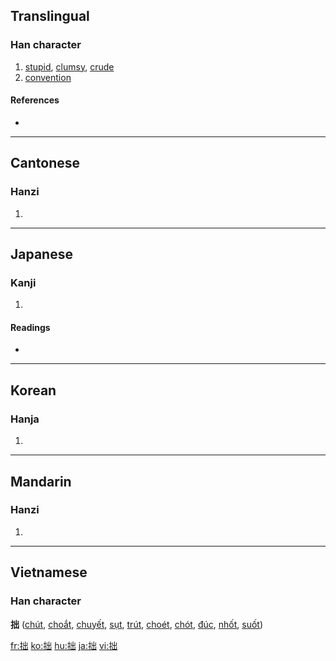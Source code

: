==Translingual==

===Han character===
{{Han char|rn=64|rad=手|as=05|sn=8|four=5207<sub>2</sub>|canj=手山山 (QUU)}}

# [[stupid]], [[clumsy]], [[crude]]
# [[convention]]

====References====
* {{Han ref|kx=0426.070|dkj=11965|dj=0775.020|hdz=31860.030|uh=62D9|ud=25305|bh=A9E5|bd=43493}}

----

==Cantonese==

===Hanzi===
{{yue-hanzi|jyut=|y=jyut3}}

# {{defn|Cantonese}}

----

==Japanese==

===Kanji===
{{ja-kanji|grade=c|rs=手05}}

# {{defn|Japanese}}

====Readings====
* {{ja-readings|on=[[せつ]] (setsu)|kun=[[つたない]] (tsutanai)}}

----

==Korean==

===Hanja===
{{ko-hanja|hangeul=졸|eumhun=|rv=jol|mr=chol|y=col}}

# {{defn|Korean}}

----

==Mandarin==

===Hanzi===
{{cmn-hanzi|pin=[[zhuō]] ([[zhuo1]]), [[zhuó]] ([[zhuo2]])|wg=cho<sup>1</sup>, cho<sup>2</sup>}}

# {{defn|Mandarin}}

----

==Vietnamese==
===Han character===
'''拙''' ([[chút]], [[choắt]], [[chuyết]], [[sụt]], [[trút]], [[choét]], [[chót]], [[đúc]], [[nhốt]], [[suốt]])

[[fr:拙]]
[[ko:拙]]
[[hu:拙]]
[[ja:拙]]
[[vi:拙]]
